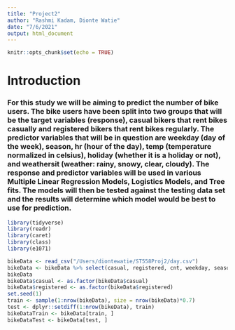 ```yaml
---
title: "Project2"
author: "Rashmi Kadam, Dionte Watie"
date: "7/6/2021"
output: html_document
---
```


```r
knitr::opts_chunk$set(echo = TRUE)
```


# Introduction
### For this study we will be aiming to predict the number of bike users. The bike users have been split into two groups that will be the target variables (response), casual bikers that rent bikes casually and registered bikers that rent bikes regularly. The predictor variables that will be in question are weekday (day of the week), season, hr (hour of the day), temp (temperature normalized in celsius), holiday (whether it is a holiday or not), and weathersit (weather: rainy, snowy, clear, cloudy). The response and predictor variables will be used in various Multiple Linear Regression Models, Logistics Models, and Tree fits. The models will then be tested against the testing data set and the results will determine which model would be best to use for prediction.


```r
library(tidyverse)
library(readr)
library(caret)
library(class)
library(e1071)
```



```r
bikeData <- read_csv("/Users/diontewatie/ST558Proj2/day.csv")
bikeData <- bikeData %>% select(casual, registered, cnt, weekday, season, temp, holiday, weathersit)
bikeData
bikeData$casual <- as.factor(bikeData$casual)
bikeData$registered <- as.factor(bikeData$registered)
set.seed(1)
train <- sample(1:nrow(bikeData), size = nrow(bikeData)*0.7)
test <- dplyr::setdiff(1:nrow(bikeData), train)
bikeDataTrain <- bikeData[train, ]
bikeDataTest <- bikeData[test, ]
```

